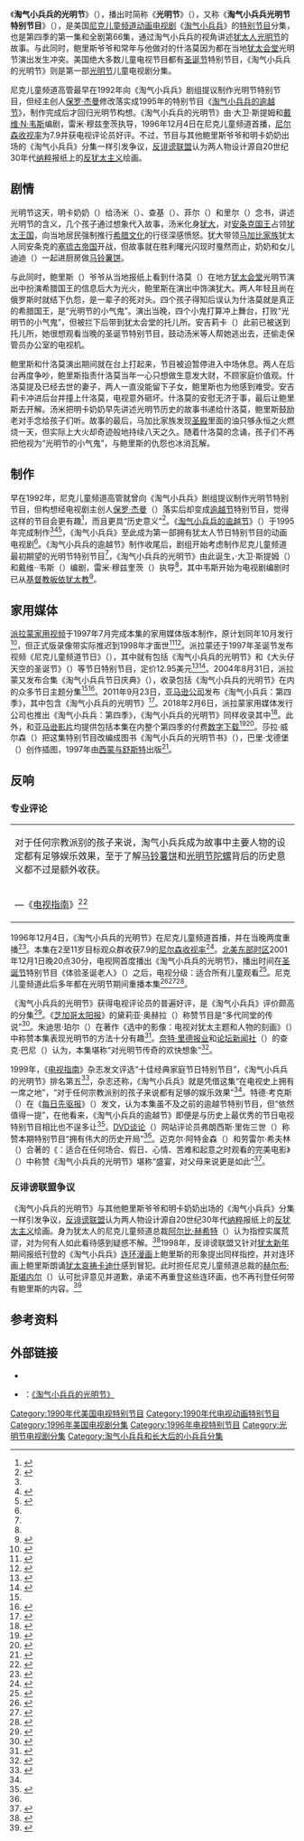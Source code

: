 {{noteTA
|1=zh-cn:淘气小兵兵;zh-tw:小淘氣
}}
{{Infobox television episode
| title = 淘气小兵兵的光明节
| series = 淘气小兵兵
| image = Rugrats Chanukah.jpg
| image_size = 225px
| caption = 《淘气小兵兵的光明节》宣传画，显示鲍里斯爷爷与淘气小兵兵一起点亮[[光明节灯台|光明节灯台]]
| season = 四
| episode = 一
| airdate = 1996年12月4日
| production = 999<ref name="main">{{cite web | url = http://www.cooltoons2.com/rugrats/ | title = Rugrats → Episode Guide → Specials → More → Rugrats chanukah | accessdate = 2020-07-20 | publisher = Klasky-Csupo | format = [[Adobe_Flash|Adobe Flash]] page | deadurl = no | archiveurl = https://web.archive.org/web/20191225150528/http://www.cooltoons2.com/rugrats/ | archivedate = 2019-12-25}}</ref><ref name="DVD">{{cite web | archiveurl = https://web.archive.org/web/20200720144022/https://www.dvdtalk.com/reviews/12132/rugrats-holiday-celebration/ | archivedate = 2020-07-20 | deadurl = no | url = https://www.dvdtalk.com/reviews/12132/rugrats-holiday-celebration/ | title = Rugrats Holiday Celebration | publisher = DVD Talk | last =Rizzo | first = Francis | accessdate = 2020-07-20 | date = 2004-11-01}}</ref>
| writer = {{Plainlist|
* {{lang|en|J}}·大卫·斯提姆
* [[戴维·N·韦斯|戴维·N·韦斯]]
}}
| director = 雷米·穆兹奎茨
| guests =*[[皮波士·芬克尔|皮波士·芬克尔]]饰什洛莫
*[[罗恩·雷布曼|罗恩·雷布曼]]饰拉比/老人
*[[阿兰·拉琴斯|阿兰·拉琴斯]]饰洛厄尔/希腊恶霸/甜甜圈商人
*[[阿兰·罗森伯格|阿兰·罗森伯格]]饰德雷德尔先生/电视广播员
*布鲁斯·杨·伯曼饰游行歌手
*锡安山妇女合唱团
**埃迪·莱曼（合唱团领队）
**琼·比尔
**苏珊·博伊德
**琳达·哈蒙
**露娜·杰克曼
**苏珊·麦克布莱德
**波比·佩奇
**萨莉·史蒂文斯
**卡门·特威利
| episode_list = 淘气小兵兵分集名单
| prev = [[淘气小兵兵的逾越节|淘气小兵兵的逾越节]]
| next = [[母亲节_(淘气小兵兵)|母亲节]]
}}
《'''淘气小兵兵的光明节'''》（{{lang-en|''A Rugrats Chanukah''}}），播出时简称《'''光明节'''》（{{lang|en|''Chanukah''}}），又称《'''淘气小兵兵光明节特别节目'''》（''{{lang|en|Rugrats Chanukah Special}}''），是美国[[尼克儿童频道|尼克儿童频道]][[動畫劇集|动画电视剧]]《[[小淘氣_(動畫)|淘气小兵兵]]》的[[电视特别节目|特别节目]]分集，也是第四季的第一集和全剧第66集，通过淘气小兵兵的视角讲述[[犹太人|犹太人]][[光明节|光明节]]的故事。与此同时，鲍里斯爷爷和常年与他做对的什洛莫因为都在当地[[犹太会堂|犹太会堂]]光明节演出发生冲突。美国绝大多数儿童电视节目都有[[圣诞节|圣诞节]]特别节目，《淘气小兵兵的光明节》则是第一部[[光明节|光明节]]儿童电视剧分集。

尼克儿童频道高管最早在1992年向《淘气小兵兵》剧组提议制作光明节特别节目，但经主创人[[保罗·杰曼|保罗·杰曼]]修改落实成1995年的特别节目《[[淘气小兵兵的逾越节|淘气小兵兵的逾越节]]》，制作完成后才回归光明节构想。《淘气小兵兵的光明节》由{{lang|en|J}}·大卫·斯提姆和[[戴维·N·韦斯|戴维·N·韦斯]]编剧，雷米·穆兹奎茨执导，1996年12月4日在尼克儿童频道首播，[[尼尔森收视率|尼尔森收视率]]为7.9并获电视评论员好评。不过，节目与其他鲍里斯爷爷和明卡奶奶出场的《淘气小兵兵》分集一样引发争议，[[反诽谤联盟|反诽谤联盟]]认为两人物设计源自20世纪30年代[[纳粹主义|纳粹]]报纸上的[[反犹太主义|反犹太主义]]绘画。

== 剧情 ==
光明节这天，明卡奶奶（{{lang|en|Grandma Minka}}）给汤米（{{lang|en|Tommy}}）、查基（{{lang|en|Chuckie}}）、菲尔（{{lang|en|Phil}}）和里尔（{{lang|en|Lil}}）念书，讲述光明节的含义，几个孩子通过想象代入故事，汤米化身[[犹大·马加比|犹大]]，对[[安条克四世|安条克国王]]占领[[犹地亚|犹太王国]]，向当地居民强制推行[[希腊化|希腊文化]]的行径深感愤怒。犹大带领[[马加比家族|马加比家族]]犹太人同安条克的[[塞琉古帝国|塞琉古帝国]]开战，但故事就在胜利曙光闪现时戛然而止，奶奶和女儿迪迪（{{lang|en|Didi}}）一起进厨房做[[马铃薯饼|马铃薯饼]]。

与此同时，鲍里斯（{{lang|en|Boris}}）爷爷从当地报纸上看到什洛莫（{{lang|en|Shlomo}}）在地方[[犹太会堂|犹太会堂]]光明节演出中扮演希腊国王的信息后大为光火，鲍里斯在演出中饰演犹大。两人年轻且尚在俄罗斯时就结下仇怨，是一辈子的死对头。四个孩子得知后误认为什洛莫就是真正的希腊国王，是“光明节的小气鬼”。演出当晚，四个小鬼打算冲上舞台，打败“光明节的小气鬼”，但被拦下后带到犹太会堂的托儿所。安吉莉卡（{{lang|en|Angelica}}）此前已被送到托儿所，她很想观看当晚的圣诞节特别节目，鼓动汤米等人帮她逃出去，还偷走保管员办公室的电视机。

鲍里斯和什洛莫演出期间就在台上打起来，节目被迫暂停进入中场休息。两人在后台再度争吵，鲍里斯指责什洛莫当年一心只想做生意发大财，不顾家庭价值观。什洛莫提及已经去世的妻子，两人一直没能留下子女，鲍里斯也为他感到难受。安吉莉卡冲进后台并撞上什洛莫，电视意外砸坏。什洛莫的安慰无济于事，最后让鲍里斯去开解。汤米把明卡奶奶早先讲述光明节历史的故事书递给什洛莫，鲍里斯鼓励老对手念给孩子们听。故事的最后，马加比家族发现[[耶路撒冷聖殿|圣殿]]里面的油只够永恒之火燃烧一天，但实际上大火却奇迹般地持续八天之久。随着什洛莫的念诵，孩子们不再把他视为“光明节的小气鬼”，与鲍里斯的仇怨也冰消瓦解。

== 制作 ==
早在1992年，尼克儿童频道高管就曾向《淘气小兵兵》剧组提议制作光明节特别节目，但构想经电视剧主创人[[保罗·杰曼|保罗·杰曼]]（{{lang|en|Paul Germain}}）落实后却变成[[逾越节|逾越节]]特别节目，觉得这样的节目会更有趣<ref name="raise">{{cite news | title = How raising the Rugrats children became as difficult as the real thing | last = Swartz | first = Mimi | date = 1998-10-30 | work = [[纽约客|The New Yorker]] | page = 62}}</ref>，而且更具“历史意义”<ref name="four">{{cite journal | title = Four questions for creator of 'Rugrats': Cartoon series offers a Passover plot for the younger set | last =Elkin | first = Michael | date = 1995-04-14 | journal = Jewish Exponent}}</ref>。《[[淘气小兵兵的逾越节|淘气小兵兵的逾越节]]》（''{{lang|en|A Rugrats Passover}}''）于1995年完成制作<ref name="main" /><ref name="NYT">{{cite news | title = 'Rugrats' Observes Passover | newspaper = [[纽约时报|The New York Times]] | date = 1995-04-13 | archiveurl = https://web.archive.org/web/20200515115733/https://www.nytimes.com/1995/04/13/movies/television-review-rugrats-observes-passover.html | last = O'Connor | first = John J. | page = 16 | accessdate = 2020-07-20 | archivedate = 2020-05-15 | url = https://www.nytimes.com/1995/04/13/movies/television-review-rugrats-observes-passover.html | deadurl = no}}</ref><ref>{{cite news | title = A Rugrats Passover | work = [[华盛顿邮报|The Washington Post]] | last = Moore | first = Scott | date = 1995-04-09}}</ref>，《淘气小兵兵》至此成为第一部拥有犹太人节日特别节目的动画电视剧<ref name="NYT" />。《淘气小兵兵的逾越节》制作收尾后，剧组开始考虑制作尼克儿童频道最初期望的光明节特别节目<ref name="raise" />，《淘气小兵兵的光明节》由此诞生，{{lang|en|J}}·大卫·斯提姆（{{lang|en|J. David Stem}}）和戴维·{{lang|en|N}}·韦斯（{{lang|en|David N. Weiss}}）编剧，雷米·穆兹奎茨（{{lang|en|Raymie Muzquiz}}）执导<ref name="main" />，其中韦斯开始为电视剧编剧时已从[[基督教|基督教]][[皈依犹太教|皈依犹太教]]<ref>{{cite journal | title = Shrek's Orthodox author | journal = [[耶路撒冷邮报|The Jerusalem Post]] | last = Brown | first = Hannah | page = 24 | date = 2005-05-18}}</ref>。

== 家用媒体 ==
[[派拉蒙家用娱乐|派拉蒙家用视频]]于1997年7月完成本集的家用媒体版本制作，原计划同年10月发行<ref>{{cite journal | title = Coming Attractions: After a somewhat sleepy spring, videoo retailers can prepare to deck their shelves with sackfuls of third-and fourth-quarter releases that aim to satisfy entries on just about everybody's wish lists | journal = [[告示牌_(杂志)|Billboard]] | last = Olson | first = Catherine Applefield | page = 60 | date = 1997-07-12}}</ref>，但正式版{{lang|en|[[家用录像系统|VHS]]}}录像带实际推迟到1998年才面世<ref>{{cite journal | title = Rave Review | journal = Sesame Street Magazine | page = 31 | year = 2001}}</ref><ref>{{cite news | title = Videos, DVDs to stuff into stockings | last = Bassave | first = Roy | date = 1998-12-15 | publisher = Tribune News Service}}</ref>。派拉蒙还于1997年圣诞节发布视频《尼克儿童频道节日》（{{lang|en|''Nickelodeon Holiday''}}），其中就有包括《淘气小兵兵的光明节》和《大头仔天空的圣诞节》（{{lang|en|''Hey Arnold!'s Christmas''}}）等节日特别节目，定价12.95美元<ref>{{cite journal | title = Holi-disks for '97 marry Christmas to every conceivable musical genre | page = 82 | last = Block | first = Debbie Galante | journal = Billboard | date = 1997-08-23}}</ref><ref name="Inc.1997">{{cite journal | journal = Billboard | last1 = McCormick | first1 = Moria | last2 = Garza | first2 = Morella | title = 'Best Ever' Holiday Vids Due | url = https://books.google.com.tw/books?id=CQoEAAAAMBAJ&pg=PA64&redir_esc=y#v=onepage&q&f=false | accessdate = 2020-07-20 | date = 1997-09-20 | publisher = Nielsen Business Media, Inc. | page = 64 | issn = 0006-2510 | archive-date = 2021-03-21 | archive-url = https://web.archive.org/web/20210321111539/https://books.google.com.tw/books?id=CQoEAAAAMBAJ&pg=PA64&redir_esc=y#v=onepage&q&f=false | dead-url = no }}</ref>。2004年8月31日，派拉蒙又发布{{lang|en|[[数码多功能影音光盘|DVD]]}}合集《淘气小兵兵节日庆典》（{{lang|en|''Rugrats Holiday Celebration''}}），收录包括《淘气小兵兵的光明节》在内的众多节日主题分集<ref name="DVD" /><ref>{{cite news | title = Small fry will enjoy new DVDs | last = Hicks | first = Chris | work = Deseret News | date = 2004-11-06}}</ref>。2011年9月23日，[[亚马逊公司|亚马逊公司]]发布《淘气小兵兵：第四季》{{lang|en|DVD}}，其中包含《淘气小兵兵的光明节》<ref name="DVD1">{{cite web | archivedate = 2017-03-12 | deadurl = yes | url = http://www.tvshowsondvd.com/releases/Rugrats-Season-4/11654 | title = Rugrats – Season 4 | archiveurl = https://web.archive.org/web/20170312033532/http://www.tvshowsondvd.com/releases/Rugrats-Season-4/11654 | date = 2011-09-23 | publisher = TVShowsOnDVD.com}}</ref>。2018年2月6日，派拉蒙家用媒体发行公司也推出《淘气小兵兵：第四季》{{lang|en|DVD}}，《淘气小兵兵的光明节》同样收录其中<ref>{{cite web | archiveurl = https://web.archive.org/web/20180508210526/http://www.tvshowsondvd.com/news/Rugrats-Seasons-3-and-4/23836 | url = http://www.tvshowsondvd.com/news/Rugrats-Seasons-3-and-4/23836 | title = Rugrats - 'Season 3' and 'Season 4' DVDs to 'Go Wide' at General Retail | publisher = TVShowsOnDVD.com | archivedate = 2018-05-08 | deadurl = yes | accessdate = 2018-05-08}}</ref>。此外，{{lang|en|[[ITunes_Store|iTunes Store]]}}和[[亚马逊影片|亚马逊影片]]均提供包括本集在内整个第四季的付费[[数字发行|数字下载]]<ref name="ITunes1">{{cite web | url = https://itunes.apple.com/us/tv-season/rugrats-season-4/id794055092 | title = Rugrats, Season 4 | date = 2014-01-27 | publisher = [[ITunes_Store|iTunes Store]] (US) | archivedate = 2018-11-14 | archiveurl = https://web.archive.org/web/20181114141949/https://itunes.apple.com/us/tv-season/rugrats-season-4/id794055092 | deadurl = no}}</ref><ref name="AmazonM">{{cite web | archivedate = 2017-03-12 | archiveurl = https://web.archive.org/web/20170312033615/https://www.amazon.com/Rugrats-Mothers-Day/dp/B00I3J65EU/ref=sr_1_1?ie=UTF8&qid=1488935093&sr=8-1&keywords=rugrats+mother%27s+day | deadurl = no | title = Rugrats | url = https://www.amazon.com/Rugrats-Mothers-Day/dp/B00I3J65EU/ref=sr_1_1?ie=UTF8&qid=1488935093&sr=8-1&keywords=rugrats+mother%27s+day | publisher = [[亚马逊公司|Amazon.com]]}}</ref>。莎拉·威尔森（{{lang|en|Sarah Willson}}）把这集特别节目改编成图书《淘气小兵兵的光明节书》（{{lang|en|''The Rugrats' Book of Chanukah''}}），巴里·戈德堡（{{lang|en|Barry Goldberg}}）创作插图，1997年由[[西蒙与舒斯特|西蒙与舒斯特]]出版<ref>{{cite news | title = The Rugrats' Book of Chanukah | work = Chicago Jewish Star | date = 1997-12-18}}</ref>。

== 反响 ==
=== 专业评论 ===
{|class="toccolours" style="float: right; margin-left: 1em; margin-right: 2em; font-size: 95%; background:#ADD8E6; color:black; width:22em; max-width: 40%;" cellspacing="5"
|style="text-align: left;"|对于任何宗教派别的孩子来说，淘气小兵兵成为故事中主要人物的设定都有足够娱乐效果，至于了解[[马铃薯饼|马铃薯饼]]和[[光明节陀螺|光明节陀螺]]背后的历史意义都不过是额外收获。
|-
|style="text-align: left;"| —《[[电视指南_(美国杂志)|电视指南]]》<ref name="guide">{{cite web | url = https://www.tvguide.com/galleries/holiday-tv-classics-67160/7/ | title = Holiday and Christmas TV Classics | work = TV Guide | page = 7 | accessdate = 2020-07-21 | archive-date = 2021-03-21 | archive-url = https://web.archive.org/web/20210321111527/https://www.tvguide.com/galleries/holiday-tv-classics-67160/7/ | dead-url = no }}</ref>
|}

1996年12月4日，《淘气小兵兵的光明节》在尼克儿童频道首播，并在当晚两度重播<ref>{{cite news | title = Rites of Chanukah reach many | last = Ribadeneira | first = Diego | newspaper = [[波士顿环球报|The Boston Globe]] | date = 1996-12-05}}</ref>。本集在2至11岁目标观众群收获7.9的[[尼尔森收视率|尼尔森收视率]]<ref>{{cite news | title = Nickelodeon drives kids TV marketplace in new season Grows While Competition Declines; Outperforms Broadcasters In Key Dayparts | date = 1996-12-18 | publisher = Press release, [[维亚康姆|Viacom]]}}</ref>。[[北美东部时区|北美东部时区]]2001年12月1日晚20点30分，{{lang|en|[[CBS_(电视网)|CBS]]}}电视网首度播出《淘气小兵兵的光明节》，播出时间在[[圣诞节|圣诞节]]特别节目《体验圣诞老人》（''{{lang|en|The Santa Experience}}''）之后，电视分级{{lang|en|[[美国电视分级制度|TV-Y]]}}：适合所有儿童观看<ref>{{cite news | title = Remake of 'Brian's Song' sings without excess: ; Story of friendship, love and loss still a tear-jerker; even 29 years later | newspaper = Charleston Daily Mail | date = 2001-12-01 | last = McDonough | first = Kevin}}</ref>。尼克儿童频道此后多年都在光明节期间重播本集<ref>{{cite news | title = A special Christmas from the Grinch to Spongebob, the networks are offering all sorts of holiday-themed shows | work = Albany Times Union | date = 2002-11-29 | last1 = McGuire | first1 = Mark | last2 = Wiley | first2 = Casey}}</ref><ref>{{cite news | title = Nickelodeon's 'Ha-Ha Holidays' to Spread Chuckles and Cheer, December 5–29 | work = [[美通社|PR Newswire]] | date = 2005-11-08}}</ref><ref>{{cite news | title = Check out holiday TV offerings | last =Elber | first = Lynn | newspaper = Post-Tribune | date = 2005-12-16}}</ref>。

《淘气小兵兵的光明节》获得电视评论员的普遍好评，是《淘气小兵兵》评价颇高的分集<ref>{{cite book | title = The Half-Jewish Book: A Celebration | last1 = Klein | first1 = Daniel | last2 = Vuijst | first2 = Freke | publisher = Villard | year = 2000 | isbn = 0-375-50385-4 | page = [https://archive.org/details/halfjewishbook00dani/page/36 36] | accessdate = 2020-07-21 | url = https://archive.org/details/halfjewishbook00dani/page/36}}</ref>。《[[芝加哥太阳报|芝加哥太阳报]]》的黛莉亚·奥赫拉（{{lang|en|Delia O'Hera}}）称赞节目是“多代同堂的传说”<ref>{{cite news | title = Holidays are a good time for family video viewing | date = 2000-12-08 | newspaper = [[芝加哥太阳报|Chicago Sun-Times]]}}</ref>。朱迪思·珀尔（{{lang|en|Judith Pearl}}）在著作《选中的影像：电视对犹太主题和人物的刻画》（''{{lang|en|The Chosen Image: Television's Portrayal of Jewish Themes and Characters}}''）中称赞本集表现光明节的方法十分有趣<ref>{{cite book | title = The Chosen Image: Television's Portrayal of Jewish Themes and Characters| last = Pearl | first = Judith | year = 1999 | publisher = [[麦克法兰公司出版社|McFarland & Company]] | isbn = 0-7864-0522-8 | page = 39}}</ref>。[[奈特·里德报业|奈特·里德报业]]和[[论坛新闻社|论坛新闻社]]（{{lang|en|Tribune News Service}}）的查克·巴尼（{{lang|en|Chuck Barney}}）认为，本集堪称“对光明节传奇的欢快想象”<ref>{{cite news | title = Other holiday programming between now and Christmas | last = Barney | first = Chuck | date = 2000-11-29 | publisher = [[奈特·里德报业|Knight Ridder]]/Tribune News Service}}</ref>。

1999年，《[[电视指南_(美国杂志)|电视指南]]》杂志发文评选“十佳经典家庭节日特别节目”，《淘气小兵兵的光明节》排名第五<ref>{{cite news | title = 10 Best Classic Family Holiday Specials | journal = [[电视指南_(美国杂志)|TV Guide]] | date = 1999-11-27}}</ref>，杂志还称，《淘气小兵兵》就是凭借这集“在电视史上拥有一席之地”，“对于任何宗教派别的孩子来说都有足够的娱乐效果”<ref name="guide" />。特德·考克斯（{{lang|en|Ted Cox}}）在《[[每日先驱报_(阿灵顿高地)|每日先驱报]]》（''{{lang|en|Daily Herald}}''）发文，认为本集虽不及之前的逾越节特别节目，但“依然值得一提”，在他看来，《淘气小兵兵的逾越节》即便是与历史上最优秀的节日电视特别节目相比也不逞多让<ref>{{cite journal | title = Seasonal all-stars The 12 top TV specials of Christmas – and other winter holidays. | last = Cox | first = Ted | date = 2005-12-01 | journal = Daily Herald}}</ref>。[[DVD谈论|DVD谈论]]（{{lang|en|DVD Talk}}）网站评论员弗朗西斯·里佐三世（{{lang|en|Francis Rizzo III}}）称赞本期特别节目“拥有伟大的历史开局”<ref name="DVD" />。迈克尔·阿特金森（{{lang|en|Michael Atkinson}}）和劳雷尔·希夫林（{{lang|en|Laurel Shifrin}}）合著的《{{lang|en|Flickipedia}}：适合在任何场合、假日、心情、苦难和起意之时观看的完美电影》（{{lang|en|''Flickipedia: Perfect Films for Every Occasion, Holiday, Mood, Ordeal, and Whim''}}）中称赞《淘气小兵兵的光明节》堪称“盛宴，对父母来说更是如此”<ref>{{cite book | title = Flickipedia: Perfect Films for Every Occasion, Holiday, Mood, Ordeal, and Whim | last1 = Atkinson | first1 = Michael | last2 = Shifrin | first2 = Laurel | page = [https://archive.org/details/flickipediaperfe00atki_0/page/12 12] | publisher = Chicago Review Press | isbn = 978-1-55652-714-2 | year = 2007 | accessdate = 2020-07-21 | url = https://archive.org/details/flickipediaperfe00atki_0/page/12}}</ref>。

=== 反诽谤联盟争议 ===
《淘气小兵兵的光明节》与其他鲍里斯爷爷和明卡奶奶出场的《淘气小兵兵》分集一样引发争议，[[反诽谤联盟|反诽谤联盟]]认为两人物设计源自20世纪30年代[[纳粹主义|纳粹]]报纸上的[[反犹太主义|反犹太主义]]绘画。身为犹太人的尼克儿童频道总裁[[阿尔比·赫希特|阿尔比·赫希特]]（{{lang|en|Albie Hecht}}）认为指控实属荒谬，对为何有人如此看待感到疑惑不解。<ref name="controversy">{{cite book | title = How The Left Lost Teen Spirit | last = Goldberg | first = Danny | year = 2005 | publisher = Akashic Books | page = [https://archive.org/details/howleftlostteens0000gold/page/216 216] | accessdate = 2020-07-21 | isbn = 0-9719206-8-0 | url = https://archive.org/details/howleftlostteens0000gold/page/216}}</ref>1998年，反诽谤联盟又针对[[犹太新年|犹太新年]]期间报纸刊登的《淘气小兵兵》[[连环漫画|连环漫画]]上鲍里斯的形象提出同样指控，并对连环画上鲍里斯朗诵[[卡迪什|犹太哀祷卡迪什]]感到冒犯。此时担任尼克儿童频道总裁的[[赫尔布·斯堪内尔|赫尔布·斯堪内尔]]（{{lang|en|Herb Scannell}}）认可批评意见并道歉，承诺不再重登这些连环画，也不再刊登任何带有鲍里斯的内容。<ref>{{cite news | url = https://www.awn.com/mag/issue3.9/3.9pages/3.9business.html | archiveurl = https://web.archive.org/web/20200311165249/https://www.awn.com/mag/issue3.9/3.9pages/3.9business.html | deadurl = no | title = Rugrats Offends Media Watchdogs | work = Animation World Magazine | last1 = Jackson | first1 = Wendy | last2 = Amidi | first2 = Amid | date = 1998-12 | accessdate = 2020-07-21 | archivedate = 2020-03-11}}</ref>

== 参考资料 ==
{{Reflist|30em}}

== 外部链接 ==
* {{imdb title|tt1159155}}
* {{lang|en|[[TV.com|TV.com]]}}：[http://www.tv.com/shows/rugrats/chanukah-76511/ 《淘气小兵兵的光明节》] {{Wayback|url=http://www.tv.com/shows/rugrats/chanukah-76511/ |date=20210321111605 }}
{{Portal bar|犹太教|电视|美国}}

{{DEFAULTSORT:Rugrats Chanukah, A}}
[[Category:1990年代美国电视特别节目|Category:1990年代美国电视特别节目]]
[[Category:1990年代电视动画特别节目|Category:1990年代电视动画特别节目]]
[[Category:1996年美国电视剧分集|Category:1996年美国电视剧分集]]
[[Category:1996年电视特别节目|Category:1996年电视特别节目]]
[[Category:光明节电视剧分集|Category:光明节电视剧分集]]
[[Category:淘气小兵兵和长大后的小兵兵分集|Category:淘气小兵兵和长大后的小兵兵分集]]
{{Featured article}}